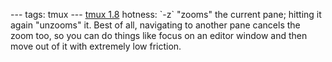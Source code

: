 ---
tags: tmux
---
[[tmux 1.8]] hotness: `<prefix>-z` "zooms" the current pane; hitting it again "unzooms" it. Best of all, navigating to another pane cancels the zoom too, so you can do things like focus on an editor window and then move out of it with extremely low friction.
